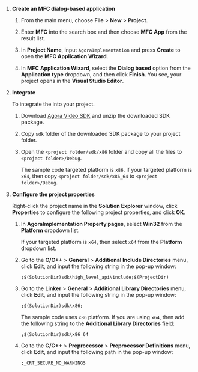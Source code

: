 
<PlatformWrapper platform="windows">

1. **Create an MFC dialog-based application**

    1. From the main menu, choose **File** > **New** > **Project**.

    1. Enter **MFC** into the search box and then choose **MFC App** from the result list.
    
    1. In **Project Name**, input `AgoraImplementation` and press **Create** to open the **MFC Application Wizard**.

    1. In **MFC Application Wizard**, select the **Dialog based** option from the **Application type** dropdown, and then click **Finish**. You see, your project opens in the **Visual Studio Editor**.


1. **Integrate <Vpd k="SDK" />**

   To integrate the <Vpd k="SDK" /> into your project.

   1. Download [Agora Video SDK](https://download.agora.io/sdk/release/Agora_Native_SDK_for_Windows_v4.1.0_FULL.zip) and unzip the downloaded SDK package.

   1. Copy `sdk` folder of the downloaded SDK package to your project folder.

   1. Open the `<project folder/sdk/x86` folder and copy all the files to `<project folder>/Debug`.
       
         The sample code targeted platform is `x86`. if your targeted platform is `x64`, then copy `<project folder/sdk/x86_64` to `<project folder>/Debug`.

1. **Configure the project properties**

   Right-click the project name in the **Solution Explorer** window, click **Properties** to configure the following project properties, and click **OK**.

      1. In **AgoraImplementation Property pages**, select **Win32** from the **Platform** dropdown list.
      
            If your targeted platform is `x64`, then select `x64` from the **Platform** dropdown list.

      1. Go to the **C/C++** > **General** > **Additional Include Directories** menu, click **Edit**, and input the following string in the pop-up window:
       
         ```
         ;$(SolutionDir)sdk\high_level_api\include;$(ProjectDir)
         ```

      1. Go to the **Linker** > **General** > **Additional Library Directories** menu, click **Edit**, and input the following string in the pop-up window:

         ```
         ;$(SolutionDir)sdk\x86;
         ```
         The sample code uses `x86` platform. If you are using `x64`, then add the following string to the **Additional Library Directories** field:

         ```
         ;$(SolutionDir)sdk\x86_64
         ``` 

      1. Go to the **C/C++** > **Preprocessor** > **Preprocessor Definitions** menu, click **Edit**, and input the following path in the pop-up window:

         ```
         ;_CRT_SECURE_NO_WARNINGS
         ```

</PlatformWrapper>